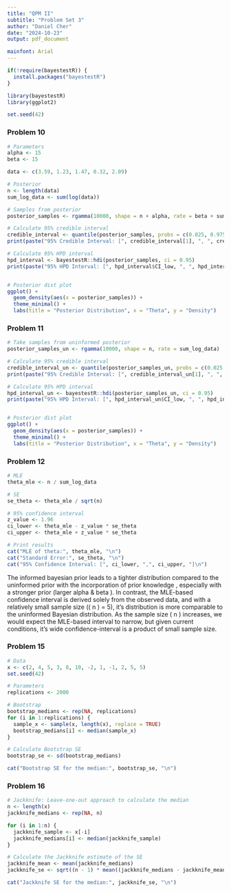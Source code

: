 ```yaml
---
title: "QPM II"
subtitle: "Problem Set 3"
author: "Daniel Cher"
date: "2024-10-23"
output: pdf_document

mainfont: Arial
---
```


```r

if(!require(bayestestR)) {
  install.packages("bayestestR")
}

library(bayestestR)
library(ggplot2)

set.seed(42)
```

### Problem 10

```r

# Parameters
alpha <- 15
beta <- 15

data <- c(3.59, 1.23, 1.47, 0.32, 2.09)

# Posterior
n <- length(data)
sum_log_data <- sum(log(data))

# Samples from posterior
posterior_samples <- rgamma(10000, shape = n + alpha, rate = beta + sum_log_data)

# Calculate 95% credible interval
credible_interval <- quantile(posterior_samples, probs = c(0.025, 0.975))
print(paste("95% Credible Interval: [", credible_interval[1], ", ", credible_interval[2], "]", sep = ""))

# Calculate 95% HPD interval
hpd_interval <- bayestestR::hdi(posterior_samples, ci = 0.95)
print(paste("95% HPD Interval: [", hpd_interval$CI_low, ", ", hpd_interval$CI_high, "]", sep = ""))


# Posterior dist plot
ggplot() + 
  geom_density(aes(x = posterior_samples)) + 
  theme_minimal() +
  labs(title = "Posterior Distribution", x = "Theta", y = "Density")
```

### Problem 11

```r


# Take samples from uninformed posterior
posterior_samples_un <- rgamma(10000, shape = n, rate = sum_log_data)

# Calculate 95% credible interval
credible_interval_un <- quantile(posterior_samples_un, probs = c(0.025, 0.975))
print(paste("95% Credible Interval: [", credible_interval_un[1], ", ", credible_interval_un[2], "]", sep = ""))

# Calculate 95% HPD interval
hpd_interval_un <- bayestestR::hdi(posterior_samples_un, ci = 0.95)
print(paste("95% HPD Interval: [", hpd_interval_un$CI_low, ", ", hpd_interval_un$CI_high, "]", sep = ""))


# Posterior dist plot
ggplot() + 
  geom_density(aes(x = posterior_samples)) + 
  theme_minimal() +
  labs(title = "Posterior Distribution", x = "Theta", y = "Density")
```

### Problem 12

```r

# MLE
theta_mle <- n / sum_log_data

# SE
se_theta <- theta_mle / sqrt(n)

# 95% confidence interval
z_value <- 1.96  
ci_lower <- theta_mle - z_value * se_theta
ci_upper <- theta_mle + z_value * se_theta

# Print results
cat("MLE of theta:", theta_mle, "\n")
cat("Standard Error:", se_theta, "\n")
cat("95% Confidence Interval: [", ci_lower, ",", ci_upper, "]\n")
```

The informed bayesian prior leads to a tighter distribution compared to the uninformed prior with the incorporation of prior knowledge , especially with a stronger prior (larger alpha & beta ). In contrast, the MLE-based confidence interval is derived solely from the observed data, and with a relatively small sample size (\( n \) = 5), it's distribution is more comparable to the uninformed Bayesian distribution. As the sample size \( n \) increases, we would expect the MLE-based interval to narrow, but given current conditions, it's wide confidence-interval is a product of small sample size.

### Problem 15

```r

# Data
x <- c(2, 4, 5, 3, 8, 10, -2, 1, -1, 2, 5, 5)
set.seed(42)

# Parameters
replications <- 2000

# Bootstrap
bootstrap_medians <- rep(NA, replications)
for (i in 1:replications) {
  sample_x <- sample(x, length(x), replace = TRUE)
  bootstrap_medians[i] <- median(sample_x)
}

# Calculate Bootstrap SE
bootstrap_se <- sd(bootstrap_medians)

cat("Bootstrap SE for the median:", bootstrap_se, "\n")


```

### Problem 16

```r

# Jackknife: Leave-one-out approach to calculate the median
n <- length(x)
jackknife_medians <- rep(NA, n)

for (i in 1:n) {
  jackknife_sample <- x[-i]
  jackknife_medians[i] <- median(jackknife_sample)
}

# Calculate the Jackknife estimate of the SE
jackknife_mean <- mean(jackknife_medians)
jackknife_se <- sqrt((n - 1) * mean((jackknife_medians - jackknife_mean)^2))

cat("Jackknife SE for the median:", jackknife_se, "\n")


```

